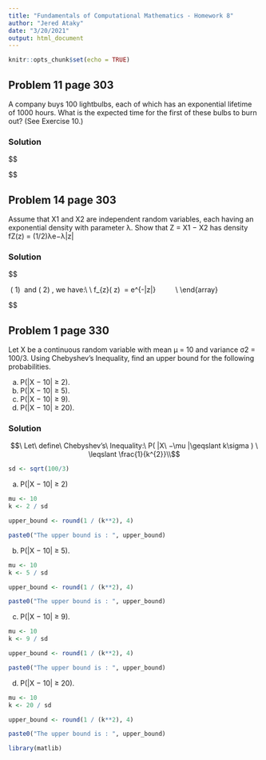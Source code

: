 ---
title: "Fundamentals of Computational Mathematics - Homework 8"
author: "Jered Ataky"
date: "3/20/2021"
output: html_document
---

```{r setup, include=FALSE}
knitr::opts_chunk$set(echo = TRUE)
```

## Problem 11 page 303

A company buys 100 lightbulbs, each of which has an exponential lifetime of
1000 hours. What is the expected time for the first of these bulbs to burn
out? (See Exercise 10.)

### Solution

$$

 \begin{array}{l}
Let\ recall\ Exercise\ 10\ ( see\ page\ 303) :\\
\\
I\ am\ going\ to\ show\ that\ the\ density\ for\ M\ i\ exponential\ with\ mean\ \mu /n\ and\ then\ \\
use\ it\ to\ solve\ Exercise\ 11\\
\\
P( min( X_{1} ,...,\ X_{n}  >x) \ =\ ( P( X_{1}  >x))^{n} \ \\
=\left( e^{-\frac{x}{\mu }}\right)^{n} =e^{-\left(\frac{n}{\mu }\right) x}\\
Finding\ the\ min\ of\ this\ function:\ p_{min}( x_{1} ,...,x_{n}) \ =\ \frac{n}{\mu } e^{-\left(\frac{n}{\mu }\right) x}\\
\\
It\ is\ an\ exponential\ density\ with\ mean\ \frac{\mu }{n} \ \ ( 1)\\
\\
Using\ ( 1) \ to\ solve\ exercise\ 10,\ we\ have:\\
\\
The\ expected\ time\ for\ the\ first\ of\ these\ bulbs\ to\ burn\ out\ is\ E( minX_{i}) \ =\ \frac{1000}{100} \ =\ 10.\\
Thus\ the\ expected\ time\ is\ 10\ hours.\\
\end{array}

$$



## Problem 14 page 303

Assume that X1 and X2 are independent random variables, each having an
exponential density with parameter λ. Show that Z = X1 − X2 has density
fZ(z) = (1/2)λe−λ|z|




### Solution

$$

 \begin{array}{l}
X_{1} \ and\ X_{2} \ each\ having\ exponential\ density\ with\ parameter\ \lambda ,\ therefore:\\
\\
f_{X_{1}}( x) \ =\ f_{X_{2}}( x) =\ e^{\lambda x} \ if\ -\infty < x\leqslant 0;\ 0\ otherwise\ \ \\
\\
( see\ exercise\ 11for\ detail\ calculation\ on\ exponential\ density)\\
\\
\\
Z\ =\ X_{1} \ -\ X_{2} \ =\ X_{1} \ +\ ( -X_{2})\\
\ \ \ \  =\ X_{1} \ +\ X^{'}_{2} \ \ \ \ \ \ \ \ \ \ \ \ \ \ \ \ \ \ \ \ \ \ \ \ \ \ \ \ \ \ \ \ \ \ \ \ \ \ \ \ \ \ \ \left( X^{'}_{2} \ =\ -X_{2}\right)\\
\\
Z\ =\ X_{1} +\ X^{'}_{2} \ \ will\ have\ a\ density:\\
\\
f_{z}( z) \ =\int ^{\infty }_{0} \lambda e^{-\lambda x} \lambda e^{-\lambda ( x_{1} -z)} dx_{1} \ \ \ \ \ \ \ \ \ ( Convolution\ formula)\\\\ \ \ \ \ \ \ \ \ \ \ 
=\ \int ^{\infty }_{-\infty } \lambda ^{2} e^{-2\lambda x_{1}} e^{\lambda z} dx_{1} \ \ \ \ \ \ \ \ \ \ \ \ \ \ \ \ \ \ \ \ \ \ \ \ \ \ \ \ \ \ \ \ \ \ \ \ \ \ \ \ \ \ \\\ \
\\
\ \ \ \ \ \ \ \ \ \ =\int ^{\infty }_{-\infty } \lambda ^{2} e^{\lambda ( z-2x_{1})} dx_{1} \ \ \ \ \ \ \ \ \ \ \ \ \ \ \ \ \ \ \ \ \ \ \ \ \ \ \ \ \ \ \ \ \ \ \ \ \ \ \ \ \ \ \ \ \ \ \ \ \\
\\
\\
This\ can\ be\ generalized\ as:\ \ \ \ \ \ \ \ \ \ \ \ \ \ \ \ \ \ \ \ \ \ \ \ \ \ \ \ \ \ \ \ \ \ \ \ \ \ \ \ \\
\\
f_{z}( z) \ =\ \int ^{\infty }_{0} e^{\lambda ( z-2x_{1})} dx_{1} \ =\ \frac{1}{2\lambda } e^{\lambda z} ,\ z< 0;\ \ \ \ \ \ \ \ \ \\\\\
\ \ \ \ \ \ \ \ \  =\ \int ^{\infty }_{0} e^{\lambda ( z-2x_{1})} dx_{1} \ =\ \frac{1}{2\lambda } e^{\lambda z}\left( e^{-2\lambda z}\right) =\frac{1}{2\lambda } e^{-\lambda x} ,\ z\geqslant 0\ \ \ \ ( 2) \ \ \ \ \ \ \ \ \ \ \ \ \ \ \ \\
\\
\\
Thus,\ from\ ( 1) \ and\ ( 2) ,\ we\ have:\\
\\
f_{z}( z) \ =\frac{1}{2\lambda } e^{-\lambda |z|} \ \ \ \ \ \ \ \ \ \\
\end{array}

$$


## Problem 1 page 330

Let X be a continuous random variable with mean µ = 10 and variance
σ2 = 100/3. Using Chebyshev’s Inequality, find an upper bound for the
following probabilities.

(a) P(|X − 10| ≥ 2).
(b) P(|X − 10| ≥ 5).
(c) P(|X − 10| ≥ 9).
(d) P(|X − 10| ≥ 20).


### Solution

$$\ Let\ define\ Chebyshev’s\ Inequality:\ P( |X\ −\mu |\geqslant k\sigma ) \ \leqslant \frac{1}{k^{2}}\\$$

```{r}
sd <- sqrt(100/3)

```


(a) P(|X − 10| ≥ 2)

```{r}

mu <- 10
k <- 2 / sd

upper_bound <- round(1 / (k**2), 4)

paste0("The upper bound is : ", upper_bound)
```

(b) P(|X − 10| ≥ 5).

```{r}

mu <- 10
k <- 5 / sd

upper_bound <- round(1 / (k**2), 4)

paste0("The upper bound is : ", upper_bound)
```

(c) P(|X − 10| ≥ 9).

```{r}

mu <- 10
k <- 9 / sd

upper_bound <- round(1 / (k**2), 4)

paste0("The upper bound is : ", upper_bound)
```


(d) P(|X − 10| ≥ 20).

```{r}

mu <- 10
k <- 20 / sd

upper_bound <- round(1 / (k**2), 4)

paste0("The upper bound is : ", upper_bound)
```

```{r}
library(matlib)



```

